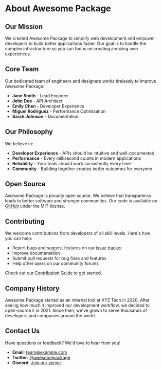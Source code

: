 # About Awesome Package

## Our Mission

We created Awesome Package to simplify web development and empower developers to build better applications faster. Our goal is to handle the complex infrastructure so you can focus on creating amazing user experiences.

## Core Team

Our dedicated team of engineers and designers works tirelessly to improve Awesome Package:

- **Jane Smith** - Lead Engineer
- **John Doe** - API Architect
- **Emily Chen** - Developer Experience
- **Miguel Rodriguez** - Performance Optimization
- **Sarah Johnson** - Documentation

## Our Philosophy

We believe in:

- **Developer Experience** - APIs should be intuitive and well-documented
- **Performance** - Every millisecond counts in modern applications
- **Reliability** - Your tools should work consistently every time
- **Community** - Building together creates better outcomes for everyone

## Open Source

Awesome Package is proudly open source. We believe that transparency leads to better software and stronger communities. Our code is available on [GitHub](https://github.com/example/awesome-package) under the MIT license.

## Contributing

We welcome contributions from developers of all skill levels. Here's how you can help:

- Report bugs and suggest features on our [issue tracker](https://github.com/example/awesome-package/issues)
- Improve documentation
- Submit pull requests for bug fixes and features
- Help other users on our community forums

Check out our [Contribution Guide](https://github.com/example/awesome-package/blob/main/CONTRIBUTING.md) to get started.

## Company History

Awesome Package started as an internal tool at XYZ Tech in 2020. After seeing how much it improved our development workflow, we decided to open-source it in 2021. Since then, we've grown to serve thousands of developers and companies around the world.

## Contact Us

Have questions or feedback? We'd love to hear from you!

- **Email**: team@example.com
- **Twitter**: [@awesomepackage](https://twitter.com/awesomepackage)
- **Discord**: [Join our server](https://discord.gg/example)